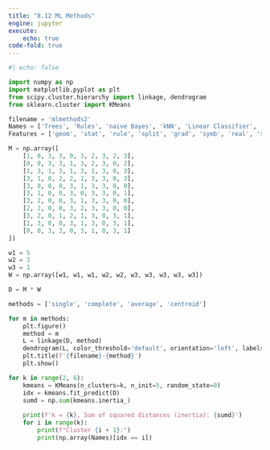 ```yaml
---
title: "8.12 ML Methods"
engine: jupyter
execute: 
    echo: true
code-fold: true
---
```


```python

#| echo: false

import numpy as np
import matplotlib.pyplot as plt
from scipy.cluster.hierarchy import linkage, dendrogram
from sklearn.cluster import KMeans

filename = 'mlmethods2'
Names = ['Trees', 'Rules', 'naive Bayes', 'kNN', 'Linear Classifier', 'Linear Regression', 'Logistic Regression', 'SVM', 'Kmeans', 'GMM', 'Associations']
Features = ['geom', 'stat', 'rule', 'split', 'grad', 'symb', 'real', 'sup', 'unsup', 'multi']

M = np.array([
    [1, 0, 3, 3, 0, 3, 2, 3, 2, 3],  
    [0, 0, 3, 3, 1, 3, 2, 3, 0, 2],  
    [1, 3, 1, 3, 1, 3, 1, 3, 0, 3],  
    [3, 1, 0, 2, 2, 1, 3, 3, 0, 3],  
    [3, 0, 0, 0, 3, 1, 3, 3, 0, 0],  
    [3, 1, 0, 0, 3, 0, 3, 3, 0, 1],  
    [3, 2, 0, 0, 3, 1, 3, 3, 0, 0],  
    [2, 2, 0, 0, 3, 2, 3, 3, 0, 0],  
    [3, 2, 0, 1, 2, 1, 3, 0, 3, 1],  
    [1, 3, 0, 0, 3, 1, 3, 0, 3, 1],  
    [0, 0, 3, 3, 0, 3, 1, 0, 3, 1]   
])

w1 = 5
w2 = 3
w3 = 1
W = np.array([w1, w1, w1, w2, w2, w3, w3, w3, w3, w3])

D = M * W

methods = ['single', 'complete', 'average', 'centroid']

for m in methods:
    plt.figure()
    method = m
    L = linkage(D, method)
    dendrogram(L, color_threshold='default', orientation='left', labels=Names)
    plt.title(f'{filename}-{method}')
    plt.show()

for k in range(2, 6):
    kmeans = KMeans(n_clusters=k, n_init=5, random_state=0)
    idx = kmeans.fit_predict(D)
    sumd = np.sum(kmeans.inertia_)
    
    print(f'k = {k}, Sum of squared distances (inertia): {sumd}')
    for i in range(k):
        print(f"Cluster {i + 1}:")
        print(np.array(Names)[idx == i]) 


```